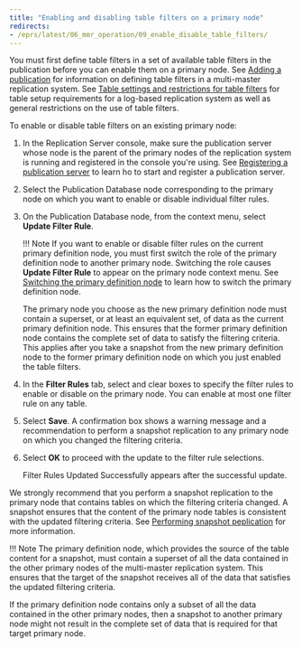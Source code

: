 ```yaml
---
title: "Enabling and disabling table filters on a primary node"
redirects:
- /eprs/latest/06_mmr_operation/09_enable_disable_table_filters/
---
```


<div id="enable_disable_table_filters" class="registered_link"></div>

You must first define table filters in a set of available table filters in the publication before you can enable them on a primary node. See [Adding a publication](02_creating_publication_mmr/#add_pub_mmr) for information on defining table filters in a multi-master replication system. See [Table settings and restrictions for table filters](../02_overview/02_replication_concepts_and_definitions/13_table_filters/#table_settings_and_restrictions_for_table_filters) for table setup requirements for a log-based replication system as well as general restrictions on the use of table filters.

To enable or disable table filters on an existing primary node:

1.  In the Replication Server console, make sure the publication server whose node is the parent of the primary nodes of the replication system is running and registered in the console you're using. See [Registering a publication server](../05_smr_operation/02_creating_publication/01_registering_publication_server/#registering_publication_server) to learn ho to start and register a publication server.

1.  Select the Publication Database node corresponding to the primary node on which you want to enable or disable individual filter rules.

1.  On the Publication Database node, from the context menu, select **Update Filter Rule**.

    !!! Note
        If you want to enable or disable filter rules on the current primary definition node, you must first switch the role of the primary definition node to another primary node. Switching the role causes **Update Filter Rule** to appear on the primary node context menu. See [Switching the primary definition node](08_switching_pdn) to learn how to switch the primary definition node.

    The primary node you choose as the new primary definition node must contain a superset, or at least an equivalent set, of data as the current primary definition node. This ensures that the former primary definition node contains the complete set of data to satisfy the filtering criteria. This applies after you take a snapshot from the new primary definition node to the former primary definition node on which you just enabled the table filters.

1.  In the **Filter Rules** tab, select and clear boxes to specify the filter rules to enable or disable on the primary node. You can enable at most one filter rule on any table. 

1.  Select **Save**. A confirmation box shows a warning message and a recommendation to perform a snapshot replication to any primary node on which you changed the filtering criteria.

1.  Select **OK** to proceed with the update to the filter rule selections. 

    Filter Rules Updated Successfully appears after the successful update.

We strongly recommend that you perform a snapshot replication to the primary node that contains tables on which the filtering criteria changed. A snapshot ensures that the content of the primary node tables is consistent with the updated filtering criteria. See [Performing snapshot peplication](05_on_demand_replication_mmr/#perform_snapshot_replication_mmr) for more information.

!!! Note
    The primary definition node, which provides the source of the table content for a snapshot, must contain a superset of all the data contained in the other primary nodes of the multi-master replication system. This ensures that the target of the snapshot receives all of the data that satisfies the updated filtering criteria.

If the primary definition node contains only a subset of all the data contained in the other primary nodes, then a snapshot to another primary node might not result in the complete set of data that is required for that target primary node.
